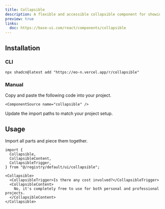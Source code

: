 ```yaml
---
title: Collapsible
description: A flexible and accessible collapsible component for showing and hiding content sections dynamically.
preview: true
links:
  doc: https://base-ui.com/react/components/collapsible
---
```


<ComponentTabs name="collapsible-demo" />

## Installation

### CLI

```package-install
npx shadcn@latest add "https://eo-n.vercel.app/r/collapsible"
```

### Manual

<Steps>

  <Step>
    Copy and paste the following code into your project.

    <ComponentSource name="collapsible" />

  </Step>
  
  <Step>Update the import paths to match your project setup.</Step>

</Steps>

## Usage

Import all parts and piece them together.

```tsx
import {
  Collapsible,
  CollapsibleContent,
  CollapsibleTrigger,
} from "@/registry/default/ui/collapsible";
```

```tsx
<Collapsible>
  <CollapsibleTrigger>Is there any cost involved?</CollapsibleTrigger>
  <CollapsibleContent>
    No, it's completely free to use for both personal and professional projects.
  </CollapsibleContent>
</Collapsible>
```
